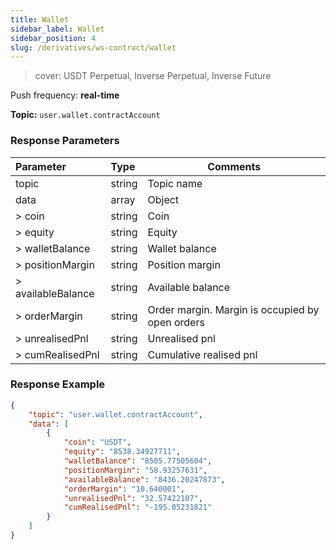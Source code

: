 ```yaml
---
title: Wallet
sidebar_label: Wallet
sidebar_position: 4
slug: /derivatives/ws-contract/wallet
---
```

> cover: USDT Perpetual, Inverse Perpetual, Inverse Future

Push frequency: **real-time**

**Topic:**
`user.wallet.contractAccount`

### Response Parameters
| Parameter | Type | Comments|
|:----- |:-----|----- |
|topic |string |Topic name |
|data |array |Object |
|> coin |string |Coin |
|> equity |string |Equity |
|> walletBalance |string |Wallet balance |
|> positionMargin |string |Position margin |
|> availableBalance |string |Available balance |
|> orderMargin |string |Order margin. Margin is occupied by open orders |
|> unrealisedPnl |string |Unrealised pnl |
|> cumRealisedPnl |string |Cumulative realised pnl |

### Response Example

```json
{
    "topic": "user.wallet.contractAccount",
    "data": [
        {
            "coin": "USDT",
            "equity": "8538.34927711",
            "walletBalance": "8505.77505604",
            "positionMargin": "58.93257631",
            "availableBalance": "8436.20247873",
            "orderMargin": "10.640001",
            "unrealisedPnl": "32.57422107",
            "cumRealisedPnl": "-195.05231821"
        }
    ]
}
```
